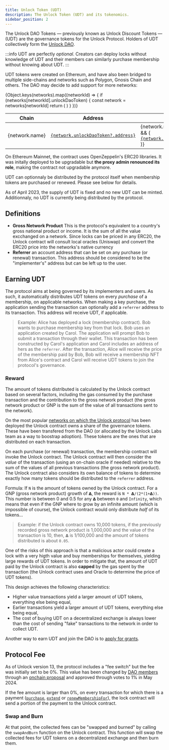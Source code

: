 ```yaml
---
title: Unlock Token (UDT)
description: The Unlock Token (UDT) and its tokenomics.
sidebar_position: 2
---
```



The Unlock DAO Tokens — previously known as Unlock Discount Tokens — (UDT) are the governance tokens for the Unlock Protocol. Holders of UDT collectively form the [Unlock DAO](./unlock-dao).

:::info
UDT are perfectly _optional_. Creators can deploy locks without knowledge of UDT and their members can similarly purchase membership without knowing about UDT.
:::

UDT tokens were created on Ethereum, and have also been bridged to multiple side-chains and networks such as Polygon, Gnosis Chain and others. The DAO may decide to add support for more networks:

<table>
  <thead>
    <tr>
      <th>Chain</th>
      <th>Address</th>
      <th>Bridge Address</th>
    </tr>
  </thead>
  {Object.keys(networks).map((networkId) => {
    if (networks[networkId].unlockDaoToken) {
      const network = networks[networkId]
      return (
        <tr>
          <td>{network.name}</td>
          <td>
            <a
              target="_blank"
              href={network.explorer.urls.token(
                network.unlockDaoToken?.address
              )}
            >
              <code>{network.unlockDaoToken?.address}</code>
            </a>
          </td>
          <td>
            {network.unlockDaoToken?.mainnetBridge && (
              <a
                target="_blank"
                href={`${networks[1].explorer.urls.token(
                  networks[1].unlockDaoToken.address,
                  network.unlockDaoToken?.mainnetBridge
                )}`}
              >
                <code>{network.unlockDaoToken?.mainnetBridge}</code>
              </a>
            )}
          </td>
        </tr>
      )
    }
  })}
</table>

On Ethereum Mainnet, the contract uses OpenZeppelin's ERC20 libraries. It was initally deployed to be upgradable but **the proxy admin renounced its role**, making the contract not upgradable anymore.

UDT can optionnaly be distributed by the protocol itself when membership tokens are purchased or renewed. Please see below for details.

As of April 2023, the supply of UDT is fixed and no new UDT can be minted. Additionnaly, no UDT is currently being distributed by the protocol.

## Definitions

- **Gross Network Product** This is the protocol's equivalent to a country's gross national product or income. It is the sum of all the value excchanged on a network. Since locks can be priced in any ERC20, the Unlock contract will consult local oracles (Uniswap) and convert the ERC20 price into the networks's native currency
- **Referrer** an account address that can be set on any purchase (or renewal) transaction. This address should be considered to be the "implementer's" address but can be left up to the user.

## Earning UDT

The protocol aims at being governed by its implementers and users. As such, it automatically distributes UDT tokens on every _purchase_ of a membership, on applicable networks. When making a key purchase, the application sending the transaction can optionally add a `referrer` address to its transaction. This address will receive UDT, if applicable.

> Example: Alice has deployed a lock (membership contract). Bob wants to purchase membership key from that lock. Bob uses an application created by Carol. The application will prompt Bob to submit a transaction through their wallet. This transaction has been constructed by Carol's application and Carol includes an address of hers as the `referrer`. After the transaction, Alice will receive the price of the membership paid by Bob, Bob will receive a membership NFT from Alice's contract and Carol will receive UDT tokens to join the protocol's governance.

### Reward

The amount of tokens distributed is calculated by the Unlock contract based on several factors, including the gas consumed by the purchase transaction and the contribution to the gross network product (the gross network product or GNP is the sum of the value of all transactions sent to the network).

On the most popular [networks on which the Unlock protocol](../core-protocol/unlock/networks) has been deployed the Unlock contract owns a share of the governance tokens. These have been transfered from the DAO (or allocated by the Unlock Labs team as a way to boostrap adoption). These tokens are the ones that are distributed on each transaction.

On each purchase (or renewal) transaction, the membership contract will invoke the Unlock contract. The Unlock contract will then consider the _value_ of the transaction (using an on-chain oracle if needed) relative to the sum of the values of all previous transactions (the gross network product). The Unlock contract also considers its own balance of tokens to determine exactly how many tokens should be distributed to the `referrer` address.

Formula: If `N` is the amount of tokens owned by the Unlock contract. For a GNP (gross network product) growth of `𝝙`, the reward is `N * 𝝙/(2*(1+𝝙))`. This number is between 0 and 0.5 for any `𝝙` between `0` and `Infinity`, which means that even if the GNP where to grow by an infinite amount (which is impossible of course), the Unlock contract would only distribute _half_ of its tokens...

> Example: if the Unlock contract owns 10,000 tokens, if the previously recorded gross network product is 1,000,000 and the value of the transaction is 10, then, `𝝙` is 1/100,000 and the amount of tokens distributed is about `0.05`.

One of the risks of this approach is that a malicious actor could create a lock with a very higth value and buy memberships for themselves, yielding large rewards of UDT tokens. In order to mitigate that, the amount of UDT paid by the Unlock contract is also **capped** by the gas spent by the transaction (the Unlock contract uses and Oracle to determine the price of UDT tokens).

This design achieves the following characteristics:

- Higher value transactions yield a larger amount of UDT tokens, everything else being equal,
- Earlier transactions yield a larger amount of UDT tokens, everything else being equal,
- The cost of buying UDT on a decentralized exchange is always lower than the cost of sending "fake" transactions to the network in order to collect UDT.

Another way to earn UDT and join the DAO is to [apply for grants](./grants-bounties).

## Protocol Fee

As of Unlock version 13, the protocol includes a "fee switch" but the fee was initially set to be 0%. This value has been changed by [DAO members](./unlock-dao) through an [onchain proposal](https://www.tally.xyz/gov/unlock/proposal/72110981722145472193202862106710876303006911465748904597113931014096574827698) and approved through votes to 1% in May 2024.

If the fee amount is larger than 0%, on every transaction for which there is a payment ([`purchase`](/core-protocol/smart-contracts-api/PublicLock#purchase), [`extend`](/core-protocol/smart-contracts-api/PublicLock#extend) or [`renewMembershipFor`](/core-protocol/smart-contracts-api/PublicLock#renewmembershipfor)), the lock contract will send a portion of the payment to the Unlock contract.

### Swap and Burn

At that point, the collected fees can be "swapped and burned" by calling the `swapAndBurn` function on the Unlock contract. This function will swap the collected fees for UDT tokens on a decentralized exchange and then burn them.
